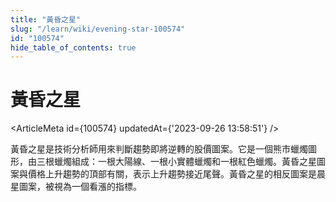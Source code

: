 ```yaml
---
title: "黃昏之星"
slug: "/learn/wiki/evening-star-100574"
id: "100574"
hide_table_of_contents: true
---
```



# 黃昏之星

<ArticleMeta id={100574} updatedAt={'2023-09-26 13:58:51'} />
<div className='border-solid border-b border-t-0 my-4 border-[var(--ifm-color-gray-300)]' />

黃昏之星是技術分析師用來判斷趨勢即將逆轉的股價圖案。它是一個熊市蠟燭圖形，由三根蠟燭組成：一根大陽線、一根小實體蠟燭和一根紅色蠟燭。黃昏之星圖案與價格上升趨勢的頂部有關，表示上升趨勢接近尾聲。黃昏之星的相反圖案是晨星圖案，被視為一個看漲的指標。
